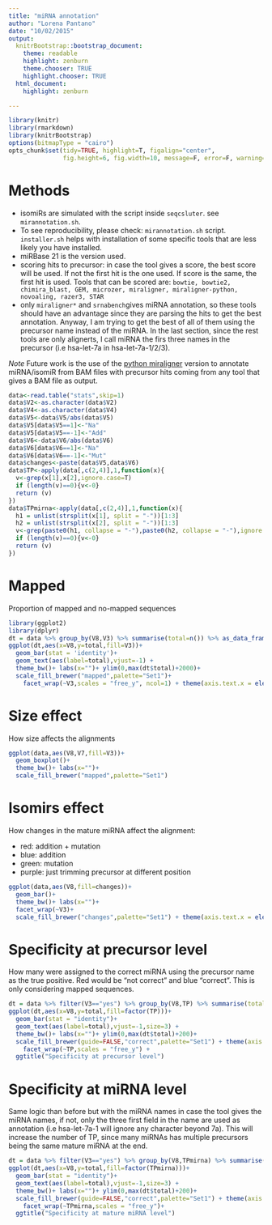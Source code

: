 ```yaml
---
title: "miRNA annotation"
author: "Lorena Pantano"
date: "10/02/2015"
output:
  knitrBootstrap::bootstrap_document:
    theme: readable
    highlight: zenburn
    theme.chooser: TRUE
    highlight.chooser: TRUE
  html_document:
    highlight: zenburn

---
```


```r
library(knitr)
library(rmarkdown)
library(knitrBootstrap)
options(bitmapType = "cairo")
opts_chunk$set(tidy=TRUE, highlight=T, figalign="center",
               fig.height=6, fig.width=10, message=F, error=F, warning=F, bootstrap.show.code=FALSE)
```

# Methods
 * isomiRs are simulated with the script inside `seqcsluter`. see `mirannotation.sh`.
 * To see reproducibility, please check: `mirannotation.sh` script. `installer.sh` helps with installation of some specific tools that are less likely you have installed.
 * miRBase 21 is the version used.
 * scoring hits to precursor: in case the tool gives a score, the best score will be used. If not the first hit is the one used. If score is the same, the first hit is used. Tools that can be scored are: `bowtie, bowtie2, chimira_blast, GEM, microzer, miraligner, miraligner-python, novoaling, razer3, STAR`
 * only `miraligner*` and `srnabench `gives miRNA annotation, so these tools should have an advantage since they are parsing the hits to get the best annotation. Anyway, I am trying to get the best of all of them using the precursor name instead of the miRNA. In the last section, since the rest tools are only alignerts, I call miRNA the firs three names in the precursor (i.e hsa-let-7a in hsa-let-7a-1/2/3).
 
*Note* Future work is the use of the [python miraligner](http://seqcluster.readthedocs.org/mirna_annotation.html#miraligner-inside-seqcluster) version to annotate miRNA/isomiR from BAM files with precursor hits coming from any tool that gives a BAM file as output.

```r
data<-read.table("stats",skip=1)
data$V2<-as.character(data$V2)
data$V4<-as.character(data$V4)
data$V5<-data$V5/abs(data$V5)
data$V5[data$V5==1]<-"Na"
data$V5[data$V5==-1]<-"Add"
data$V6<-data$V6/abs(data$V6)
data$V6[data$V6==1]<-"Na"
data$V6[data$V6==-1]<-"Mut"
data$changes<-paste(data$V5,data$V6)
data$TP<-apply(data[,c(2,4)],1,function(x){
  v<-grep(x[1],x[2],ignore.case=T)
  if (length(v)==0){v<-0}
  return (v)
})
data$TPmirna<-apply(data[,c(2,4)],1,function(x){
  h1 = unlist(strsplit(x[1], split = "-"))[1:3]
  h2 = unlist(strsplit(x[2], split = "-"))[1:3]
  v<-grep(paste0(h1, collapse = "-"),paste0(h2, collapse = "-"),ignore.case=T)
  if (length(v)==0){v<-0}
  return (v)
})

```

# Mapped
Proportion of mapped and no-mapped sequences
```r
library(ggplot2)
library(dplyr)
dt = data %>% group_by(V8,V3) %>% summarise(total=n()) %>% as_data_frame()
ggplot(dt,aes(x=V8,y=total,fill=V3))+
  geom_bar(stat = 'identity')+
  geom_text(aes(label=total),vjust=-1) +
  theme_bw()+ labs(x="")+ ylim(0,max(dt$total)+2000)+
  scale_fill_brewer("mapped",palette="Set1")+
    facet_wrap(~V3,scales = "free_y", ncol=1) + theme(axis.text.x = element_text(angle = 90))
```


# Size effect
How size affects the alignments
```r
ggplot(data,aes(V8,V7,fill=V3))+
  geom_boxplot()+
  theme_bw()+ labs(x="")+
  scale_fill_brewer("mapped",palette="Set1")
```

# Isomirs effect
How changes in the mature miRNA affect the alignment:

* red: addition + mutation
* blue: addition
* green: mutation
* purple: just trimming precursor at different position

```r
ggplot(data,aes(V8,fill=changes))+
  geom_bar()+
  theme_bw()+ labs(x="")+
  facet_wrap(~V3)+
  scale_fill_brewer("changes",palette="Set1") + theme(axis.text.x = element_text(angle = 90))
```


# Specificity at precursor level
How many were assigned to the correct miRNA using the precursor name as the true positive.
Red would be "not correct" and blue "correct". This is only considering mapped sequences.
```r
dt = data %>% filter(V3=="yes") %>% group_by(V8,TP) %>% summarise(total=n()) %>% as_data_frame()
ggplot(dt,aes(x=V8,y=total,fill=factor(TP)))+
  geom_bar(stat = "identity")+
  geom_text(aes(label=total),vjust=-1,size=3) +
  theme_bw()+ labs(x="")+ ylim(0,max(dt$total)+200)+
  scale_fill_brewer(guide=FALSE,"correct",palette="Set1") + theme(axis.text.x = element_text(angle = 90))+
    facet_wrap(~TP,scales = "free_y") +
  ggtitle("Specificity at precursor level")
```


# Specificity at miRNA level
Same logic than before but with the miRNA names in case the tool gives the miRNA names, if not, only the three first field in the name are used as annotation (i.e hsa-let-7a-1 will ignore any character beyond 7a). This will increase the number of TP, since many miRNAs has multiple precursors being the same mature miRNA at the end.
```r
dt = data %>% filter(V3=="yes") %>% group_by(V8,TPmirna) %>% summarise(total=n()) %>% as_data_frame()
ggplot(dt,aes(x=V8,y=total,fill=factor(TPmirna)))+
  geom_bar(stat = "identity")+
  geom_text(aes(label=total),vjust=-1,size=3) +
  theme_bw()+ labs(x="")+ ylim(0,max(dt$total)+200)+
  scale_fill_brewer(guide=FALSE,"correct",palette="Set1") + theme(axis.text.x = element_text(angle = 90))+
    facet_wrap(~TPmirna,scales = "free_y")+
  ggtitle("Specificity at mature miRNA level")
```

